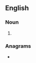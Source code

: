 ==English==

===Noun===
{{head|en|noun form}}

# {{plural of|en|antisense}}

===Anagrams===
* {{anagrams|en|a=aeeinnssst|insensates}}